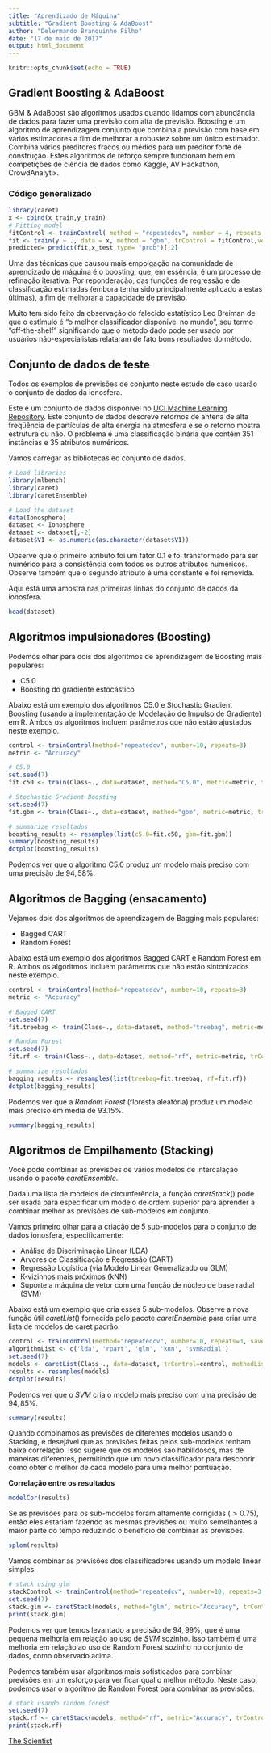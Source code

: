```yaml
---
title: "Aprendizado de Máquina"
subtitle: "Gradient Boosting & AdaBoost"
author: "Delermando Branquinho Filho"
date: "17 de maio de 2017"
output: html_document
---
```


```r
knitr::opts_chunk$set(echo = TRUE)
```

## Gradient Boosting & AdaBoost

GBM & AdaBoost são algoritmos usados quando lidamos com abundância de dados para fazer uma previsão com alta  de previsão. Boosting é um algoritmo de aprendizagem conjunto que combina a previsão com base em vários estimadores a fim de melhorar a robustez sobre um único estimador. Combina vários preditores fracos ou médios para um preditor forte de construção. Estes algoritmos de reforço sempre funcionam bem em competições de ciência de dados como Kaggle, AV Hackathon, CrowdAnalytix.

### Código generalizado

```r
library(caret)
x <- cbind(x_train,y_train)
# Fitting model
fitControl <- trainControl( method = "repeatedcv", number = 4, repeats = 4)
fit <- train(y ~ ., data = x, method = "gbm", trControl = fitControl,verbose = FALSE)
predicted= predict(fit,x_test,type= "prob")[,2] 
```

Uma das técnicas que causou mais empolgação na comunidade de aprendizado de máquina é o boosting, que, em essência, é um processo de refinação iterativa. Por reponderação, das funções de regressão e de classificação estimadas (embora tenha sido principalmente aplicado a estas últimas), a fim de melhorar a capacidade de previsão.

Muito tem sido feito da observação do falecido estatístico Leo Breiman de que o estímulo é "o melhor classificador disponível no mundo", seu termo "off-the-shelf" significando que o método dado pode ser usado por usuários não-especialistas relataram de fato bons resultados do método.


## Conjunto de dados de teste

Todos os exemplos de previsões de conjunto neste estudo de caso usarão o conjunto de dados da ionosfera.

Este é um conjunto de dados disponível no [UCI Machine Learning Repository](http://machinelearningmastery.com/practice-machine-learning-with-small-in-memory-datasets-from-the-uci-machine-learning-repository/). Este conjunto de dados descreve retornos de antena de alta freqüência de partículas de alta energia na atmosfera e se o retorno mostra estrutura ou não. O problema é uma classificação binária que contém 351 instâncias e 35 atributos numéricos.

Vamos carregar as bibliotecas eo conjunto de dados.

```r
# Load libraries
library(mlbench)
library(caret)
library(caretEnsemble)

# Load the dataset
data(Ionosphere)
dataset <- Ionosphere
dataset <- dataset[,-2]
dataset$V1 <- as.numeric(as.character(dataset$V1))
```


Observe que o primeiro atributo foi um fator $0.1$ e foi transformado para ser numérico para a consistência com todos os outros atributos numéricos. Observe também que o segundo atributo é uma constante e foi removida.

Aqui está uma amostra nas primeiras linhas do conjunto de dados da ionosfera.


```r
head(dataset)
```

## Algoritmos impulsionadores (Boosting)

Podemos olhar para dois dos algoritmos de aprendizagem de Boosting mais populares:

- C5.0
- Boosting do gradiente estocástico

Abaixo está um exemplo dos algoritmos C5.0 e Stochastic Gradient Boosting (usando a implementação de Modelação de Impulso de Gradiente) em R. Ambos os algoritmos incluem parâmetros que não estão ajustados neste exemplo.

```r
control <- trainControl(method="repeatedcv", number=10, repeats=3)
metric <- "Accuracy"

# C5.0
set.seed(7)
fit.c50 <- train(Class~., data=dataset, method="C5.0", metric=metric, trControl=control)

# Stochastic Gradient Boosting
set.seed(7)
fit.gbm <- train(Class~., data=dataset, method="gbm", metric=metric, trControl=control, verbose=FALSE)

# summarize resultados
boosting_results <- resamples(list(c5.0=fit.c50, gbm=fit.gbm))
summary(boosting_results)
dotplot(boosting_results)
```

Podemos ver que o algoritmo C5.0 produz um modelo mais preciso com uma precisão de $94,58\%$.


## Algoritmos de Bagging (ensacamento)

Vejamos dois dos algoritmos de aprendizagem de Bagging mais populares:

- Bagged CART
- Random Forest

Abaixo está um exemplo dos algoritmos Bagged CART e Random Forest em R. Ambos os algoritmos incluem parâmetros que não estão sintonizados neste exemplo. 

```r
control <- trainControl(method="repeatedcv", number=10, repeats=3)
metric <- "Accuracy"

# Bagged CART
set.seed(7)
fit.treebag <- train(Class~., data=dataset, method="treebag", metric=metric, trControl=control)

# Random Forest
set.seed(7)
fit.rf <- train(Class~., data=dataset, method="rf", metric=metric, trControl=control)

# summarize resultados
bagging_results <- resamples(list(treebag=fit.treebag, rf=fit.rf))
dotplot(bagging_results)
```

Podemos ver que a *Random Forest* (floresta aleatória) produz um modelo mais preciso em media de $93.15\%$.

```r
summary(bagging_results)
```

## Algoritmos de Empilhamento (Stacking)

Você pode combinar as previsões de vários modelos de intercalação usando o pacote $caretEnsemble$.

Dada uma lista de modelos de circunferência, a função $caretStack()$ pode ser usada para especificar um modelo de ordem superior para aprender a combinar melhor as previsões de sub-modelos em conjunto.

Vamos primeiro olhar para a criação de 5 sub-modelos para o conjunto de dados ionosfera, especificamente:

- Análise de Discriminação Linear (LDA)
- Árvores de Classificação e Regressão (CART)
- Regressão Logística (via Modelo Linear Generalizado ou GLM)
- K-vizinhos mais próximos (kNN)
- Suporte a máquina de vetor com uma função de núcleo de base radial (SVM)

Abaixo está um exemplo que cria esses 5 sub-modelos. Observe a nova função útil $caretList()$ fornecida pelo pacote $caretEnsemble$ para criar uma lista de modelos de caret padrão.

```r
control <- trainControl(method="repeatedcv", number=10, repeats=3, savePredictions=TRUE, classProbs=TRUE)
algorithmList <- c('lda', 'rpart', 'glm', 'knn', 'svmRadial')
set.seed(7)
models <- caretList(Class~., data=dataset, trControl=control, methodList=algorithmList)
results <- resamples(models)
dotplot(results)
```


Podemos ver que o *SVM* cria o modelo mais preciso com uma precisão de $94,85    \%$.

```r
summary(results)
```

Quando combinamos as previsões de diferentes modelos usando o Stacking, é desejável que as previsões feitas pelos sub-modelos tenham baixa correlação. Isso sugere que os modelos são habilidosos, mas de maneiras diferentes, permitindo que um novo classificador para descobrir como obter o melhor de cada modelo para uma melhor pontuação.

**Correlação entre os resultados**

```r
modelCor(results)
```

Se as previsões para os sub-modelos foram altamente corrigidas ($> 0.75$), então eles estariam fazendo as mesmas previsões ou muito semelhantes a maior parte do tempo reduzindo o benefício de combinar as previsões.

```r
splom(results)
```

Vamos combinar as previsões dos classificadores usando um modelo linear simples.

```r
# stack using glm
stackControl <- trainControl(method="repeatedcv", number=10, repeats=3, savePredictions=TRUE, classProbs=TRUE)
set.seed(7)
stack.glm <- caretStack(models, method="glm", metric="Accuracy", trControl=stackControl)
print(stack.glm)
```

Podemos ver que temos levantado a precisão de $94,99\%$, que é uma pequena melhoria em relação ao uso de $SVM$ sozinho. Isso também é uma melhoria em relação ao uso de Random Forest sozinho no conjunto de dados, como observado acima.

Podemos também usar algoritmos mais sofisticados para combinar previsões em um esforço para verificar qual o melhor método. Neste caso, podemos usar o algoritmo de Random Forest para combinar as previsões.

```r
# stack usando random forest
set.seed(7)
stack.rf <- caretStack(models, method="rf", metric="Accuracy", trControl=stackControl)
print(stack.rf)
```



[The Scientist](http://www.thescientist.com.br)

